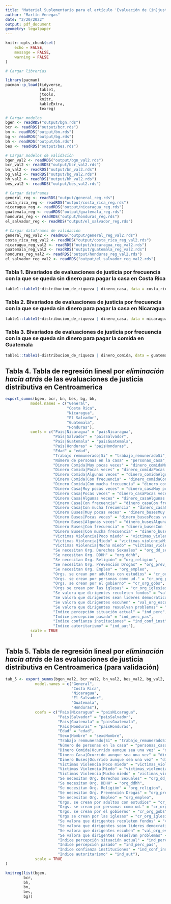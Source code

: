 ```yaml
---
title: "Material Suplementario para el artículo 'Evaluación de (in)justicia distributiva en jóvenes de Centroamérica'"
author: "Martín Venegas"
date: "2/20/2022"
output: pdf_document
geometry: legalpaper
---
```

```r
knitr::opts_chunk$set(
	echo = FALSE,
	message = FALSE,
	warning = FALSE
)
```

```r
# Cargar librerías

library(pacman)
pacman::p_load(tidyverse,
               table1,
               jtools,
               knitr,
               kableExtra,
               texreg)
```


```r

# Cargar modelos
bgen <- readRDS("output/bgn.rds")
bcr <- readRDS("output/bcr.rds")
bn <- readRDS("output/bn.rds")
bg <- readRDS("output/bg.rds")
bh <- readRDS("output/bh.rds")
bes <- readRDS("output/bes.rds")

# Cargar modelos de validación
bgen_val2 <- readRDS("output/bgn_val2.rds")
bcr_val2 <- readRDS("output/bcr_val2.rds")
bn_val2 <- readRDS("output/bn_val2.rds")
bg_val2 <- readRDS("output/bg_val2.rds")
bh_val2 <- readRDS("output/bh_val2.rds")
bes_val2 <- readRDS("output/bes_val2.rds")

# Cargar dataframes
general_reg <- readRDS("output/general_reg.rds")
costa_rica_reg <- readRDS("output/costa_rica_reg.rds")
nicaragua_reg <- readRDS("output/nicaragua_reg.rds")
guatemala_reg <- readRDS("output/guatemala_reg.rds")
honduras_reg <- readRDS("output/honduras_reg.rds")
el_salvador_reg <- readRDS("output/el_salvador_reg.rds")

# Cargar dataframes de validación
general_reg_val2 <- readRDS("output/general_reg_val2.rds")
costa_rica_reg_val2 <- readRDS("output/costa_rica_reg_val2.rds")
nicaragua_reg_val2 <- readRDS("output/nicaragua_reg_val2.rds")
guatemala_reg_val2 <- readRDS("output/guatemala_reg_val2.rds")
honduras_reg_val2 <- readRDS("output/honduras_reg_val2.rds")
el_salvador_reg_val2 <- readRDS("output/el_salvador_reg_val2.rds")

```


### Tabla 1. Bivariados de evaluaciones de justicia por frecuencia con la que se queda sin dinero para pagar la casa en Costa Rica

```r
table1::table1(~distribucion_de_riqueza | dinero_casa, data = costa_rica_reg) # OJO
```

\newpage 


### Tabla 2. Bivariados de evaluaciones de justicia por frecuencia con la que se queda sin dinero para pagar la casa en Nicaragua


```r
table1::table1(~distribucion_de_riqueza | dinero_casa, data = nicaragua_reg) # OJO
```

\newpage 

### Tabla 3. Bivariados de evaluaciones de justicia por frecuencia con la que se queda sin dinero para pagar la comida en Guatemala



```r
table1::table1(~distribucion_de_riqueza | dinero_comida, data = guatemala_reg) # OJO
```

\newpage 

## Tabla 4. Tabla de regresión lineal por _eliminación hacia atrás_ de las evaluaciones de justicia distributiva en Centroamerica

```r
export_summs(bgen, bcr, bn, bes, bg, bh,
           model.names = c("General",
                           "Costa Rica",
                           "Nicaragua",
                           "El Salvador",
                           "Guatemala",
                           "Honduras"),
           coefs = c("Pais|Nicaragua" = "paisNicaragua",
                     "Pais|Salvador" = "paisSalvador",
                     "Pais|Guatemala" = "paisGuatemala",
                     "Pais|Honduras" = "paisHonduras",
                     "Edad" = "edad",
                     "Trabajo remmunerado|Si" = "trabajo_remuneradoSí",
                     "Número de personas en la casa" = "personas_casa",
                     "Dinero Comida|Muy pocas veces" = "dinero_comidaMuy pocas veces",
                     "Dinero Comida|Pocas veces" = "dinero_comidaPocas veces",
                     "Dinero Comida|Algunas veces" = "dinero_comidaAlgunas veces",
                     "Dinero Comida|Con frecuencia" = "dinero_comidaCon frecuencia",
                     "Dinero Comida|Con mucha frecuencia" = "dinero_comidaCon mucha frecuencia",
                     "Dinero Casa|Muy pocas veces" = "dinero_casaMuy pocas veces",
                     "Dinero Casa|Pocas veces" = "dinero_casaPocas veces",
                     "Dinero Casa|Algunas veces" = "dinero_casaAlgunas veces",
                     "Dinero Casa|Con frecuencia" = "dinero_casaCon frecuencia",
                     "Dinero Casa|Con mucha frecuencia" = "dinero_casaCon mucha frecuencia",
                     "Dinero Buses|Muy pocas veces" = "dinero_busesMuy pocas veces",
                     "Dinero Buses|Pocas veces" = "dinero_busesPocas veces",
                     "Dinero Buses|Algunas veces" = "dinero_busesAlgunas veces",
                     "Dinero Buses|Con frecuencia" = "dinero_busesCon frecuencia",
                     "Dinero Buses|Con mucha frecuencia" = "dinero_busesCon mucha frecuencia",
                     "Victimas Violencia|Poco miedo" = "victimas_violenciaPoco miedo",
                     "Victimas Violencia|Miedo" = "victimas_violenciaMiedo",
                     "Victimas Violencia|Mucho miedo" = "victimas_violenciaMucho miedo",
                     "Se necesitan Org. Derechos Sexuales" = "org_dd_sexuales",
                     "Se necesitan Org. DDHH" = "org_ddhh",
                     "Se necesitan Org. Religión" = "org_religion",
                     "Se necesitan Org. Prevención Drogas" = "org_prev_drogas",
                     "Se necesitan Org. Empleo" = "org_empleo",
                     "Orgs. se crean por adultos con estudios" = "cr_org_adultos_estudio",
                     "Orgs. se crean por personas como ud." = "cr_org_pers_ud",
                     "Orgs. se crean por el gobierno" = "cr_org_gobs",
                     "Orgs se crean por las iglesas" = "cr_org_iglesias",
                     "Se valora que dirigentes recoleten fondos" = "val_org_recolecten",
                     "Se valora que dirigentes sean lideres democraticos" = "val_org_lideres",
                     "Se valora que dirigentes escuhen" = "val_org_escuchan",
                     "Se valora que dirigentes resuelvan problemas" = "val_org_resuelvan",
                     "Indice percepción situación actual" = "ind_perc",
                     "Indice percepción pasado" = "ind_perc_pas",
                     "Indice confianza instituciones" = "ind_conf_inst",
                     "Indice autoritarismo" = "ind_aut"),
           scale = TRUE
           )
```


\newpage 


## Tabla 5. Tabla de regresión lineal por _eliminación hacia atrás_ de las evaluaciones de justicia distributiva en Centroamerica (para validación)

```r
tab_5 <- export_summs(bgen_val2, bcr_val2, bn_val2, bes_val2, bg_val2, bh_val2,
             model.names = c("General",
                             "Costa Rica",
                             "Nicaragua",
                             "El Salvador",
                             "Guatemala",
                             "Honduras"),
             coefs = c("Pais|Nicaragua" = "paisNicaragua",
                       "Pais|Salvador" = "paisSalvador",
                       "Pais|Guatemala" = "paisGuatemala",
                       "Pais|Honduras" = "paisHonduras",
                       "Edad" = "edad",
                       "Sexo|Hombre" = "sexoHombre",
                       "Trabajo remmunerado|Si" = "trabajo_remuneradoSí",
                       "Número de personas en la casa" = "personas_casa",
                       "Dinero Comida|Ocurrido aunque sea una vez" = "dinero_comidaOcurrido aunque sea una vez",
                       "Dinero Casa|Ocurrido aunque sea una vez" = "dinero_casaOcurrido aunque sea una vez",
                       "Dinero Buses|Ocurrido aunque sea una vez" = "dinero_busesOcurrido aunque sea una vez",
                       "Victimas Violencia|Poco miedo" = "victimas_violenciaPoco miedo",
                       "Victimas Violencia|Miedo" = "victimas_violenciaMiedo",
                       "Victimas Violencia|Mucho miedo" = "victimas_violenciaMucho miedo",
                       "Se necesitan Org. Derechos Sexuales" = "org_dd_sexuales",
                       "Se necesitan Org. DDHH" = "org_ddhh",
                       "Se necesitan Org. Religión" = "org_religion",
                       "Se necesitan Org. Prevención Drogas" = "org_prev_drogas",
                       "Se necesitan Org. Empleo" = "org_empleo",
                       "Orgs. se crean por adultos con estudios" = "cr_org_adultos_estudio",
                       "Orgs. se crean por personas como ud." = "cr_org_pers_ud",
                       "Orgs. se crean por el gobierno" = "cr_org_gobs",
                       "Orgs se crean por las iglesas" = "cr_org_iglesias",
                       "Se valora que dirigentes recoleten fondos" = "val_org_recolecten",
                       "Se valora que dirigentes sean lideres democraticos" = "val_org_lideres",
                       "Se valora que dirigentes escuhen" = "val_org_escuchan",
                       "Se valora que dirigentes resuelvan problemas" = "val_org_resuelvan",
                       "Indice percepción situación actual" = "ind_perc",
                       "Indice percepción pasado" = "ind_perc_pas",
                       "Indice confianza instituciones" = "ind_conf_inst",
                       "Indice autoritarismo" = "ind_aut"),
             scale = TRUE
)

knitreg(list(bgen,
        bcr,
        bh,
        bn,
        bes,
        bg))
```


